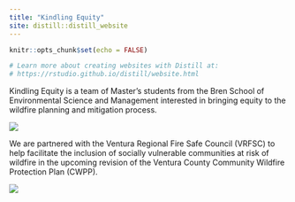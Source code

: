```yaml
---
title: "Kindling Equity"
site: distill::distill_website
---
```


```r
knitr::opts_chunk$set(echo = FALSE)

# Learn more about creating websites with Distill at:
# https://rstudio.github.io/distill/website.html

```

Kindling Equity is a team of Master's students from the Bren School of Environmental Science and Management interested in bringing equity to the wildfire planning and mitigation process.

![](images/fire_watercolor.jpg)

We are partnered with the Ventura Regional Fire Safe Council (VRFSC) to help facilitate the inclusion of socially vulnerable communities at risk of wildfire in the upcoming revision of the Ventura County Community Wildfire Protection Plan (CWPP).

![](images/firesafe.png)

